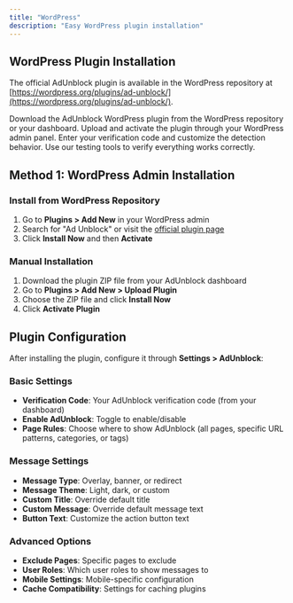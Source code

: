 ```yaml
---
title: "WordPress"
description: "Easy WordPress plugin installation"
---
```


## WordPress Plugin Installation

The official AdUnblock plugin is available in the WordPress repository at [https://wordpress.org/plugins/ad-unblock/](https://wordpress.org/plugins/ad-unblock/).

<Steps>
  <Step title="Download Plugin">
    Download the AdUnblock WordPress plugin from the WordPress repository or
    your dashboard.
  </Step>
  <Step title="Install Plugin">
    Upload and activate the plugin through your WordPress admin panel.
  </Step>
  <Step title="Configure Settings">
    Enter your verification code and customize the detection behavior.
  </Step>
  <Step title="Test Implementation">
    Use our testing tools to verify everything works correctly.
  </Step>
</Steps>

## Method 1: WordPress Admin Installation

### Install from WordPress Repository

1. Go to **Plugins > Add New** in your WordPress admin
2. Search for "Ad Unblock" or visit the [official plugin page](https://wordpress.org/plugins/ad-unblock/)
3. Click **Install Now** and then **Activate**

### Manual Installation

1. Download the plugin ZIP file from your AdUnblock dashboard
2. Go to **Plugins > Add New > Upload Plugin**
3. Choose the ZIP file and click **Install Now**
4. Click **Activate Plugin**

## Plugin Configuration

After installing the plugin, configure it through **Settings > AdUnblock**:

### Basic Settings

- **Verification Code**: Your AdUnblock verification code (from your dashboard)
- **Enable AdUnblock**: Toggle to enable/disable
- **Page Rules**: Choose where to show AdUnblock (all pages, specific URL patterns, categories, or tags)

### Message Settings

- **Message Type**: Overlay, banner, or redirect
- **Message Theme**: Light, dark, or custom
- **Custom Title**: Override default title
- **Custom Message**: Override default message text
- **Button Text**: Customize the action button text

### Advanced Options

- **Exclude Pages**: Specific pages to exclude
- **User Roles**: Which user roles to show messages to
- **Mobile Settings**: Mobile-specific configuration
- **Cache Compatibility**: Settings for caching plugins
